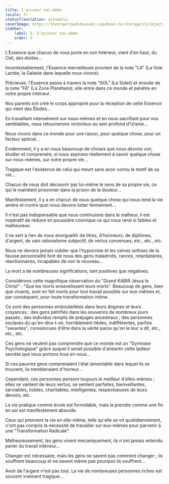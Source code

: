 ```yaml
---
title: S'accuser soi-même
locale: fr
statusTranslation: automatic
coverImage: https://lhvmrqwrcowdvduuaukz.supabase.co/storage/v1/object/public/strapi-uploads/small_cover-tratado-de-psicologia-revolucionaria.webp-5e15e1cec4e0ebebcde5d7fc7565d8fd.webp
sidebar:
    label: 5. S'accuser soi-même
    order: 5
---
```

L'Essence que chacun de nous porte en son Intérieur, vient d'en haut, du Ciel, des étoiles...

Incontestablement, l'Essence merveilleuse provient de la note "LA" (La Voie Lactée, la Galaxie dans laquelle nous vivons).

Précieuse, l'Essence passe à travers la note "SOL" (Le Soleil) et ensuite de la note "FA" (La Zone Planétaire), elle entre dans ce monde et pénètre en notre propre intérieur.

Nos parents ont créé le corps approprié pour la réception de cette Essence qui vient des Étoiles...

En travaillant intensément sur nous-mêmes et en nous sacrifiant pour nos semblables, nous retournerons victorieux au sein profond d'Uranie...

Nous vivons dans ce monde pour une raison, pour quelque chose, pour un facteur spécial...

Évidemment, il y a en nous beaucoup de choses que nous devons voir, étudier et comprendre, si nous aspirons réellement à savoir quelque chose sur nous-mêmes, sur notre propre vie...

Tragique est l'existence de celui qui meurt sans avoir connu le motif de sa vie...

Chacun de nous doit découvrir par lui-même le sens de sa propre vie, ce qui le maintient prisonnier dans la prison de la douleur...

Manifestement, il y a en chacun de nous quelque chose qui nous rend la vie amère et contre quoi nous devons lutter fermement...

Il n'est pas indispensable que nous continuions dans le malheur, il est impératif de réduire en poussière cosmique ce qui nous rend si faibles et malheureux.

Il ne sert à rien de nous enorgueillir de titres, d'honneurs, de diplômes, d'argent, de vain rationalisme subjectif, de vertus convenues, etc., etc., etc.

Nous ne devons jamais oublier que l'hypocrisie et les vaines sottises de la fausse personnalité font de nous des gens maladroits, rances, retardataires, réactionnaires, incapables de voir le nouveau...

La mort a de nombreuses significations, tant positives que négatives.

Considérons cette magnifique observation du "Grand KABIR Jésus le Christ" : "Que les morts ensevelissent leurs morts". Beaucoup de gens, bien que vivants, sont en fait morts pour tout travail possible sur eux-mêmes et, par conséquent, pour toute transformation intime.

Ce sont des personnes embouteillées dans leurs dogmes et leurs croyances ; des gens pétrifiés dans les souvenirs de nombreux jours passés ; des individus remplis de préjugés ancestraux ; des personnes esclaves du qu'en-dira-t-on, horriblement tièdes, indifférentes, parfois "savantes", convaincues d'être dans la vérité parce qu'on le leur a dit, etc., etc., etc.

Ces gens ne veulent pas comprendre que ce monde est un "Gymnase Psychologique" grâce auquel il serait possible d'anéantir cette laideur secrète que nous portons tous en nous...

Si ces pauvres gens comprenaient l'état lamentable dans lequel ils se trouvent, ils trembleraient d'horreur...

Cependant, ces personnes pensent toujours le meilleur d'elles-mêmes ; elles se vantent de leurs vertus, se sentent parfaites, bienveillantes, serviables, nobles, charitables, intelligentes, respectueuses de leurs devoirs, etc.

La vie pratique comme école est formidable, mais la prendre comme une fin en soi est manifestement absurde.

Ceux qui prennent la vie en elle-même, telle qu'elle se vit quotidiennement, n'ont pas compris la nécessité de travailler sur eux-mêmes pour parvenir à une "Transformation Radicale".

Malheureusement, les gens vivent mécaniquement, ils n'ont jamais entendu parler du travail intérieur...

Changer est nécessaire, mais les gens ne savent pas comment changer ; ils souffrent beaucoup et ne savent même pas pourquoi ils souffrent...

Avoir de l'argent n'est pas tout. La vie de nombreuses personnes riches est souvent vraiment tragique...


